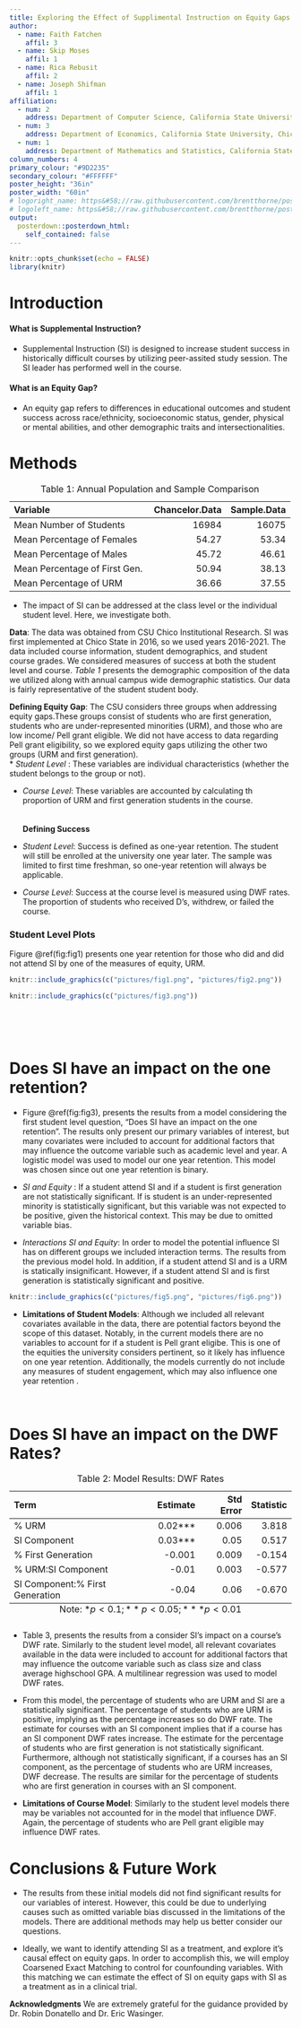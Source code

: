 ```yaml
---
title: Exploring the Effect of Supplimental Instruction on Equity Gaps 
author:
  - name: Faith Fatchen
    affil: 3
  - name: Skip Moses
    affil: 1
  - name: Rica Rebusit
    affil: 2
  - name: Joseph Shifman
    affil: 1
affiliation:
  - num: 2
    address: Department of Computer Science, California State University, Chico
  - num: 3
    address: Department of Economics, California State University, Chico
  - num: 1
    address: Department of Mathematics and Statistics, California State University, Chico
column_numbers: 4
primary_colour: "#9D2235"
secondary_colour: "#FFFFFF"
poster_height: "36in"
poster_width: "60in"
# logoright_name: https&#58;//raw.githubusercontent.com/brentthorne/posterdown/master/images/betterhexlogo.png
# logoleft_name: https&#58;//raw.githubusercontent.com/brentthorne/posterdown/master/images/betterhexlogo.png
output: 
  posterdown::posterdown_html:
    self_contained: false
---
```


```r
knitr::opts_chunk$set(echo = FALSE)
library(knitr)
```
# Introduction

#### What is Supplemental Instruction? 

* Supplemental Instruction (SI) is designed to increase student success in historically difficult courses by utilizing peer-assited study session. The SI leader has performed well in the course.  

#### What is an Equity Gap?
* An equity gap  refers to differences in educational outcomes and student success across race/ethnicity, socioeconomic status, gender, physical or mental abilities, and other demographic traits and intersectionalities.
  
# Methods

  <table>
<caption>Table 1: Annual Population and Sample Comparison</caption>
 <thead>
  <tr>
   <th style="text-align:left;"> Variable </th>
   <th style="text-align:right;"> Chancelor.Data </th>
   <th style="text-align:right;"> Sample.Data </th>
  </tr>
 </thead>
<tbody>
  <tr>
   <td style="text-align:left;"> Mean Number of Students </td>
   <td style="text-align:right;"> 16984 </td>
   <td style="text-align:right;"> 16075 </td>
  </tr>
  <tr>
   <td style="text-align:left;"> Mean Percentage of Females </td>
   <td style="text-align:right;"> 54.27 </td>
   <td style="text-align:right;"> 53.34 </td>
  </tr>
  <tr>
   <td style="text-align:left;"> Mean Percentage of Males </td>
   <td style="text-align:right;"> 45.72 </td>
   <td style="text-align:right;"> 46.61 </td>
  </tr>
  <tr>
   <td style="text-align:left;"> Mean Percentage of First Gen. </td>
   <td style="text-align:right;"> 50.94 </td>
   <td style="text-align:right;"> 38.13 </td>
  </tr>
  <tr>
   <td style="text-align:left;"> Mean Percentage of URM </td>
   <td style="text-align:right;"> 36.66 </td>
   <td style="text-align:right;"> 37.55 </td>
  </tr>
</tbody>
</table>

* The impact of SI can be addressed at the class level or the individual student level. Here, we investigate both.

**Data**: The data was obtained from CSU Chico Institutional Research. SI was first implemented at Chico State in 2016, so we used years 2016-2021. The data included course information, student demographics, and student course grades. We considered measures of success at both the student level and course. _Table 1_ presents the demographic composition of the data we utilized along with annual campus wide demographic statistics. Our data is fairly representative of the student student body.

**Defining Equity Gap**: The CSU considers three groups when addressing equity gaps.These groups consist of students who are first generation, students who are under-represented minorities (URM), and those who are low income/ Pell grant eligible. We did not have access to data regarding Pell grant eligibility, so we explored equity gaps utilizing the other two groups (URM and first generation).  
* *Student Level* : These variables are individual characteristics (whether the student belongs to the group or not).

* *Course Level*: These variables are accounted by calculating th proportion of URM and first generation students in the course. 
<br>
<br>
<br>
**Defining Success**
* *Student Level*: Success is defined as one-year retention. The student will still be enrolled at the university one year later. The sample was limited to first time freshman, so one-year retention will always be applicable. 

* *Course Level*: Success at the course level is measured using DWF rates. The proportion of students who received D's, withdrew, or failed the course.  

### Student Level Plots

Figure \@ref(fig:fig1) presents one year retention for those who did and did not attend SI by one of the measures of equity, URM. 

```r
knitr::include_graphics(c("pictures/fig1.png", "pictures/fig2.png"))
```


```r
knitr::include_graphics(c("pictures/fig3.png"))
```

<br>
<br>
<br>

# Does SI have an impact on the one retention? 

* Figure \@ref(fig:fig3), presents the results from a model considering the first student level question, "Does SI have an impact on the one retention". The results only present our primary variables of interest, but many covariates were included to account for additional factors that may influence the outcome variable such as academic level and year. A logistic model was used to model our one year retention. This model was chosen since out one year retention is binary.

* *SI and Equity* : If a student attend SI and if a student is first generation are not statistically significant. If is student is an under-represented minority is statistically significant, but this variable was not expected to be positive, given the historical context. This may be due to omitted variable bias. 

* *Interactions SI and Equity*: In order to model the potential influence SI has on different groups we included interaction terms. The results from the previous model hold. In addition, if a student attend SI and is a URM is statically insignificant. However, if a student attend SI and is first generation is statistically significant and positive. 


```r
knitr::include_graphics(c("pictures/fig5.png", "pictures/fig6.png"))
```
* **Limitations of Student Models**: Although we included all relevant covariates available in the data, there are potential factors beyond the scope of this dataset. Notably, in the current models there are no variables to account for if a student is Pell grant eligibe. This is one of the equities the university considers pertinent, so it likely has influence on one year retention. Additionally, the models currently do not include any measures of student engagement, which may also influence one year retention . 

<br>

# Does SI have an impact on the DWF Rates?
  
<table>
<caption>Table 2: Model Results: DWF Rates </caption>
 <caption style="caption-side:bottom">Note: $*p<0.1; **p<0.05; ***p<0.01$</caption>
 <thead>
  <tr>
   <th style="text-align:left;"> Term </th>
   <th style="text-align:right;"> Estimate </th>
   <th style="text-align:right;"> Std Error </th>
   <th style="text-align:right;"> Statistic </th>
  </tr>
 </thead>
<tbody>
  <tr>
   <td style="text-align:left;"> % URM </td>
   <td style="text-align:right;"> 0.02*** </td>
   <td style="text-align:right;"> 0.006 </td>
   <td style="text-align:right;"> 3.818 </td>
  </tr>
  <tr>
   <td style="text-align:left;"> SI Component </td>
   <td style="text-align:right;"> 0.03*** </td>
   <td style="text-align:right;"> 0.05 </td>
   <td style="text-align:right;"> 0.517 </td>
  </tr>
  <tr>
   <td style="text-align:left;"> % First Generation  </td>
   <td style="text-align:right;"> -0.001 </td>
   <td style="text-align:right;"> 0.009 </td>
   <td style="text-align:right;"> -0.154 </td>
  </tr>
  <tr>
   <td style="text-align:left;"> % URM:SI Component </td>
   <td style="text-align:right;"> -0.01 </td>
   <td style="text-align:right;"> 0.003 </td>
   <td style="text-align:right;"> -0.577 </td>
  </tr>
  <tr>
   <td style="text-align:left;"> SI Component:% First Generation </td>
   <td style="text-align:right;"> -0.04 </td>
   <td style="text-align:right;"> 0.06 </td>
   <td style="text-align:right;"> -0.670 </td>
  </tr>
</tbody>
</table>

* Table 3, presents the results from a consider SI's impact on a course's DWF rate. Similarly to the student level model, all relevant covariates available in the data were included to account for additional factors that may influence the outcome variable such as class size and class average highschool GPA. A multilinear regression was used to model DWF rates. 

* From this model, the percentage of students who are URM and SI are a statistically significant. The percentage of students who are URM is positive, implying as the percentage increases so do DWF rate. The estimate for courses with an SI component implies that if a course has an SI component DWF rates increase. The estimate for the percentage of students who are first generation is not statistically  significant. Furthermore, although not statistically significant, if a courses has an SI component, as the percentage of students who are URM increases, DWF decrease. The results are similar for the percentage of students who are first generation in courses with an SI component.

* **Limitations of Course Model**: Similarly to the student level models there may be variables not accounted for in the model that influence DWF. Again, the percentage of students who are Pell grant eligible may influence DWF rates. 

# Conclusions & Future Work

* The results from these initial models did not find significant results for our variables of interest. However, this could be due to underlying causes such as omitted variable bias discussed in the limitations of the models. There are additional methods may help us better consider our questions.

* Ideally, we want to identify attending SI as a treatment, and explore it's causal effect on equity gaps.
In order to accomplish this, we will employ Coarsened Exact Matching to control for counfounding variables. 
With this matching we can estimate the effect of SI on equity gaps with SI as a treatment as in a clinical trial. 
  
**Acknowledgments** We are extremely grateful for the guidance provided by Dr. Robin Donatello and Dr. Eric Wasinger.  

